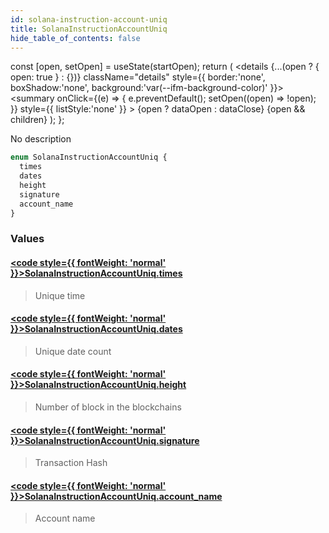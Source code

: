 ```yaml
---
id: solana-instruction-account-uniq
title: SolanaInstructionAccountUniq
hide_table_of_contents: false
---
```







  const [open, setOpen] = useState(startOpen);
  return (
    <details {...(open ? { open: true } : {})} className="details" style={{ border:'none', boxShadow:'none', background:'var(--ifm-background-color)' }}>
      <summary
        onClick={(e) => {
          e.preventDefault();
          setOpen((open) => !open);
        }}
        style={{ listStyle:'none' }}
      >
      {open ? dataOpen : dataClose}
      </summary>
      {open && children}
    </details>
  );
};








No description


```graphql
enum SolanaInstructionAccountUniq {
  times
  dates
  height
  signature
  account_name
}
```




### Values

#### [<code style={{ fontWeight: 'normal' }}>SolanaInstructionAccountUniq.<b>times</b></code>](#)  
> 
> 
> Unique time
> 

#### [<code style={{ fontWeight: 'normal' }}>SolanaInstructionAccountUniq.<b>dates</b></code>](#)  
> 
> 
> Unique date count
> 

#### [<code style={{ fontWeight: 'normal' }}>SolanaInstructionAccountUniq.<b>height</b></code>](#)  
> 
> 
> Number of block in the blockchains
> 

#### [<code style={{ fontWeight: 'normal' }}>SolanaInstructionAccountUniq.<b>signature</b></code>](#)  
> 
> 
> Transaction Hash
> 

#### [<code style={{ fontWeight: 'normal' }}>SolanaInstructionAccountUniq.<b>account_name</b></code>](#)  
> 
> 
> Account name
> 



